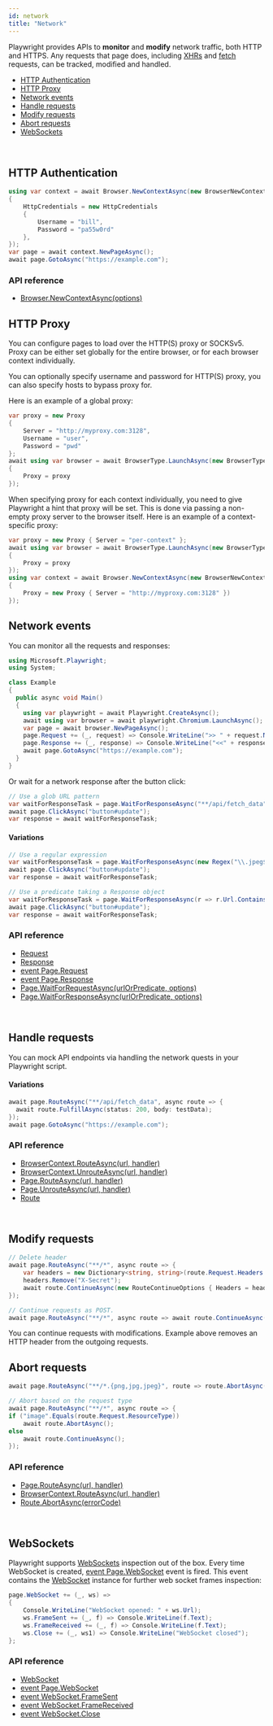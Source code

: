 ```yaml
---
id: network
title: "Network"
---
```


Playwright provides APIs to **monitor** and **modify** network traffic, both HTTP and HTTPS. Any requests that page does, including [XHRs](https://developer.mozilla.org/en-US/docs/Web/API/XMLHttpRequest) and [fetch](https://developer.mozilla.org/en-US/docs/Web/API/Fetch_API) requests, can be tracked, modified and handled.

- [HTTP Authentication](#http-authentication)
- [HTTP Proxy](#http-proxy)
- [Network events](#network-events)
- [Handle requests](#handle-requests)
- [Modify requests](#modify-requests)
- [Abort requests](#abort-requests)
- [WebSockets](#websockets)

<br/>

## HTTP Authentication

```csharp
using var context = await Browser.NewContextAsync(new BrowserNewContextOptions
{
    HttpCredentials = new HttpCredentials
    {
        Username = "bill",
        Password = "pa55w0rd"
    },
});
var page = await context.NewPageAsync();
await page.GotoAsync("https://example.com");
```

### API reference
- [Browser.NewContextAsync(options)](./api/class-browser.mdx#browsernewcontextasyncoptions)

## HTTP Proxy

You can configure pages to load over the HTTP(S) proxy or SOCKSv5. Proxy can be either set globally for the entire browser, or for each browser context individually.

You can optionally specify username and password for HTTP(S) proxy, you can also specify hosts to bypass proxy for.

Here is an example of a global proxy:

```csharp
var proxy = new Proxy
{
    Server = "http://myproxy.com:3128",
    Username = "user",
    Password = "pwd"
};
await using var browser = await BrowserType.LaunchAsync(new BrowserTypeLaunchOptions
{
    Proxy = proxy
});
```

When specifying proxy for each context individually, you need to give Playwright a hint that proxy will be set. This is done via passing a non-empty proxy server to the browser itself. Here is an example of a context-specific proxy:

```csharp
var proxy = new Proxy { Server = "per-context" };
await using var browser = await BrowserType.LaunchAsync(new BrowserTypeLaunchOptions
{
    Proxy = proxy
});
using var context = await Browser.NewContextAsync(new BrowserNewContextOptions
{
    Proxy = new Proxy { Server = "http://myproxy.com:3128" })
});
```

## Network events

You can monitor all the requests and responses:

```csharp
using Microsoft.Playwright;
using System;

class Example
{
  public async void Main()
  {
    using var playwright = await Playwright.CreateAsync();
    await using var browser = await playwright.Chromium.LaunchAsync();
    var page = await browser.NewPageAsync();
    page.Request += (_, request) => Console.WriteLine(">> " + request.Method + " " + request.Url);
    page.Response += (_, response) => Console.WriteLine("<<" + response.Status + " " + response.Url);
    await page.GotoAsync("https://example.com");
  }
}
```

Or wait for a network response after the button click:

```csharp
// Use a glob URL pattern
var waitForResponseTask = page.WaitForResponseAsync("**/api/fetch_data");
await page.ClickAsync("button#update");
var response = await waitForResponseTask;
```

#### Variations

```csharp
// Use a regular expression
var waitForResponseTask = page.WaitForResponseAsync(new Regex("\\.jpeg$"));
await page.ClickAsync("button#update");
var response = await waitForResponseTask;

// Use a predicate taking a Response object
var waitForResponseTask = page.WaitForResponseAsync(r => r.Url.Contains(token));
await page.ClickAsync("button#update");
var response = await waitForResponseTask;
```

### API reference
- [Request]
- [Response]
- [event Page.Request](./api/class-page.mdx#eventpagerequest)
- [event Page.Response](./api/class-page.mdx#eventpageresponse)
- [Page.WaitForRequestAsync(urlOrPredicate, options)](./api/class-page.mdx#pagewaitforrequestasyncurlorpredicate-options)
- [Page.WaitForResponseAsync(urlOrPredicate, options)](./api/class-page.mdx#pagewaitforresponseasyncurlorpredicate-options)

<br/>

## Handle requests

You can mock API endpoints via handling the network quests in your Playwright script.

#### Variations

```csharp
await page.RouteAsync("**/api/fetch_data", async route => {
  await route.FulfillAsync(status: 200, body: testData);
});
await page.GotoAsync("https://example.com");
```

### API reference
- [BrowserContext.RouteAsync(url, handler)](./api/class-browsercontext.mdx#browsercontextrouteasyncurl-handler)
- [BrowserContext.UnrouteAsync(url, handler)](./api/class-browsercontext.mdx#browsercontextunrouteasyncurl-handler)
- [Page.RouteAsync(url, handler)](./api/class-page.mdx#pagerouteasyncurl-handler)
- [Page.UnrouteAsync(url, handler)](./api/class-page.mdx#pageunrouteasyncurl-handler)
- [Route]

<br/>

## Modify requests

```csharp
// Delete header
await page.RouteAsync("**/*", async route => {
    var headers = new Dictionary<string, string>(route.Request.Headers.ToDictionary(x => x.Key, x => x.Value));
    headers.Remove("X-Secret");
    await route.ContinueAsync(new RouteContinueOptions { Headers = headers });
});

// Continue requests as POST.
await page.RouteAsync("**/*", async route => await route.ContinueAsync(method: "POST"));
```

You can continue requests with modifications. Example above removes an HTTP header from the outgoing requests.

## Abort requests

```csharp
await page.RouteAsync("**/*.{png,jpg,jpeg}", route => route.AbortAsync());

// Abort based on the request type
await page.RouteAsync("**/*", async route => {
if ("image".Equals(route.Request.ResourceType))
    await route.AbortAsync();
else
    await route.ContinueAsync();
});
```

### API reference
- [Page.RouteAsync(url, handler)](./api/class-page.mdx#pagerouteasyncurl-handler)
- [BrowserContext.RouteAsync(url, handler)](./api/class-browsercontext.mdx#browsercontextrouteasyncurl-handler)
- [Route.AbortAsync(errorCode)](./api/class-route.mdx#routeabortasyncerrorcode)

<br/>

## WebSockets

Playwright supports [WebSockets](https://developer.mozilla.org/en-US/docs/Web/API/WebSockets_API) inspection out of the box. Every time WebSocket is created, [event Page.WebSocket](./api/class-page.mdx#eventpagewebsocket) event is fired. This event contains the [WebSocket] instance for further web socket frames inspection:

```csharp
page.WebSocket += (_, ws) =>
{
    Console.WriteLine("WebSocket opened: " + ws.Url);
    ws.FrameSent += (_, f) => Console.WriteLine(f.Text);
    ws.FrameReceived += (_, f) => Console.WriteLine(f.Text);
    ws.Close += (_, ws1) => Console.WriteLine("WebSocket closed");
};
```

### API reference
- [WebSocket]
- [event Page.WebSocket](./api/class-page.mdx#eventpagewebsocket)
- [event WebSocket.FrameSent](./api/class-websocket.mdx#eventwebsocketframesent)
- [event WebSocket.FrameReceived](./api/class-websocket.mdx#eventwebsocketframereceived)
- [event WebSocket.Close](./api/class-websocket.mdx#eventwebsocketclose)

<br/>

[Accessibility]: ./api/class-accessibility.mdx "Accessibility"
[Browser]: ./api/class-browser.mdx "Browser"
[BrowserContext]: ./api/class-browsercontext.mdx "BrowserContext"
[BrowserType]: ./api/class-browsertype.mdx "BrowserType"
[ConsoleMessage]: ./api/class-consolemessage.mdx "ConsoleMessage"
[Dialog]: ./api/class-dialog.mdx "Dialog"
[Download]: ./api/class-download.mdx "Download"
[ElementHandle]: ./api/class-elementhandle.mdx "ElementHandle"
[FileChooser]: ./api/class-filechooser.mdx "FileChooser"
[Frame]: ./api/class-frame.mdx "Frame"
[JSHandle]: ./api/class-jshandle.mdx "JSHandle"
[Keyboard]: ./api/class-keyboard.mdx "Keyboard"
[Mouse]: ./api/class-mouse.mdx "Mouse"
[Page]: ./api/class-page.mdx "Page"
[Playwright]: ./api/class-playwright.mdx "Playwright"
[Request]: ./api/class-request.mdx "Request"
[Response]: ./api/class-response.mdx "Response"
[Route]: ./api/class-route.mdx "Route"
[Selectors]: ./api/class-selectors.mdx "Selectors"
[TimeoutError]: ./api/class-timeouterror.mdx "TimeoutError"
[Touchscreen]: ./api/class-touchscreen.mdx "Touchscreen"
[Video]: ./api/class-video.mdx "Video"
[WebSocket]: ./api/class-websocket.mdx "WebSocket"
[WebSocketFrame]: ./api/class-websocketframe.mdx "WebSocketFrame"
[Worker]: ./api/class-worker.mdx "Worker"
[Element]: https://developer.mozilla.org/en-US/docs/Web/API/element "Element"
[EvaluationArgument]: ./core-concepts.mdx#evaluation-argument "EvaluationArgument"
[Promise]: https://developer.mozilla.org/en-US/docs/Web/JavaScript/Reference/Global_Objects/Promise "Promise"
[iterator]: https://developer.mozilla.org/en-US/docs/Web/JavaScript/Reference/Iteration_protocols "Iterator"
[origin]: https://developer.mozilla.org/en-US/docs/Glossary/Origin "Origin"
[selector]: https://developer.mozilla.org/en-US/docs/Web/CSS/CSS_Selectors "selector"
[Serializable]: https://developer.mozilla.org/en-US/docs/Web/JavaScript/Reference/Global_Objects/JSON/stringify#Description "Serializable"
[UIEvent.detail]: https://developer.mozilla.org/en-US/docs/Web/API/UIEvent/detail "UIEvent.detail"
[UnixTime]: https://en.wikipedia.org/wiki/Unix_time "Unix Time"
[xpath]: https://developer.mozilla.org/en-US/docs/Web/XPath "xpath"

[Array]: https://developer.mozilla.org/en-US/docs/Web/JavaScript/Reference/Global_Objects/Array "Array"
[boolean]: https://developer.mozilla.org/en-US/docs/Web/JavaScript/Data_structures#Boolean_type "Boolean"
[Buffer]: https://nodejs.org/api/buffer.html#buffer_class_buffer "Buffer"
[ChildProcess]: https://nodejs.org/api/child_process.html "ChildProcess"
[Error]: https://nodejs.org/api/errors.html#errors_class_error "Error"
[EventEmitter]: https://nodejs.org/api/events.html#events_class_eventemitter "EventEmitter"
[function]: https://developer.mozilla.org/en-US/docs/Web/JavaScript/Reference/Global_Objects/Function "Function"
[Map]: https://developer.mozilla.org/en-US/docs/Web/JavaScript/Reference/Global_Objects/Map "Map"
[null]: https://developer.mozilla.org/en-US/docs/Web/JavaScript/Reference/Global_Objects/null "null"
[number]: https://developer.mozilla.org/en-US/docs/Web/JavaScript/Data_structures#Number_type "Number"
[Object]: https://developer.mozilla.org/en-US/docs/Web/JavaScript/Reference/Global_Objects/Object "Object"
[Promise]: https://developer.mozilla.org/en-US/docs/Web/JavaScript/Reference/Global_Objects/Promise "Promise"
[Readable]: https://nodejs.org/api/stream.html#stream_class_stream_readable "Readable"
[RegExp]: https://developer.mozilla.org/en-US/docs/Web/JavaScript/Reference/Global_Objects/RegExp "RegExp"
[void]: https://developer.mozilla.org/en-US/docs/Web/JavaScript/Reference/Global_Objects/undefined "void"
[string]: https://developer.mozilla.org/en-US/docs/Web/JavaScript/Data_structures#String_type "string"
[URL]: https://nodejs.org/api/url.html "URL"

[Action]: https://docs.microsoft.com/en-us/dotnet/api/system.action-1?view=net-5.0 "Action"
[Func]: https://docs.microsoft.com/en-us/dotnet/api/system.func-2?view=net-5.0 "Func"
[IEnumerable]: https://docs.microsoft.com/en-us/dotnet/api/system.collections.ienumerable?view=net-5.0 "IEnumerable"
[TResult]: https://docs.microsoft.com/en-us/dotnet/api/system.threading.tasks.task-1?view=net-5.0 "TResult"

[all available image tags]: https://mcr.microsoft.com/v2/playwright/tags/list "all available image tags"
[Docker Hub]: https://hub.docker.com/_/microsoft-playwright "Docker Hub"
[Dockerfile.focal]: https://github.com/microsoft/playwright/blob/master/utils/docker/Dockerfile.focal "Dockerfile.focal"